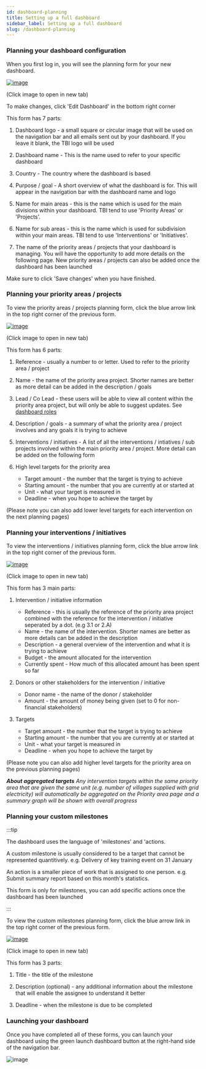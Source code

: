 ```yaml
---
id: dashboard-planning
title: Setting up a full dashboard
sidebar_label: Setting up a full dashboard
slug: /dashboard-planning
---
```



### Planning your dashboard configuration


When you first log in, you will see the planning form for your new dashboard.

<div style={{textAlign: 'center'}}>

  [![image](assets/dashboard-planning.png)](assets/dashboard-planning.png)

  (Click image to open in new tab)

</div>

To make changes, click 'Edit Dashboard' in the bottom right corner

This form has 7 parts:

1. Dashboard logo - a small square or circular image that will be used on the
navigation bar and all emails sent out by your dashboard. If you leave it blank,
the TBI logo will be used


2. Dashboard name - This is the name used to refer to your specific dashboard


3. Country - The country where the dashboard is based


4. Purpose / goal - A short overview of what the dashboard is for. This
will appear in the navigation bar with the dashboard name and logo


5. Name for main areas - this is the name which is used for the main divisions within
your dashboard. TBI tend to use 'Priority Areas' or 'Projects'.


6. Name for sub areas - this is the name which is used for subdivision within
your main areas. TBI tend to use 'Interventions' or 'Initiatives'.


7. The name of the priority areas / projects that your dashboard is managing. You will have
the opportunity to add more details on the following page. New
priority areas / projects can also be added once the dashboard has been launched


Make sure to click 'Save changes' when you have finished.


### Planning your priority areas / projects

To view the priority areas / projects planning form, click the blue arrow link in the top right
corner of the previous form.


<div style={{textAlign: 'center'}}>

  [![image](assets/priority-areas-planning.png)](assets/priority-areas-planning.png)

  (Click image to open in new tab)

</div>


This form has 6 parts:


1. Reference - usually a number to or letter. Used to refer to the priority area
/ project


2. Name - the name of the priority area project. Shorter names are better as
more detail can be added in the description / goals


3. Lead / Co Lead - these users will be able to view all content within the
priority area project, but will only be able to suggest updates. See
[dashboard roles](dashboard-roles)


4. Description / goals - a summary of what the priority area / project involves
and any goals it is trying to achieve


5. Interventions / initiatives - A list of all the interventions / intiatives /
sub projects involved within the main priority area / project. More detail can be added
on the following form


3. High level targets for the priority area
    - Target amount - the number that the target is trying to achieve
    - Starting amount - the number that you are currently at or started at
    - Unit - what your target is measured in
    - Deadline - when you hope to achieve the target by

(Please note you can also add lower level targets for each intervention on the next
planning pages)


### Planning your interventions / initiatives

To view the interventions / initiatives planning form, click the blue arrow link in the top right
corner of the previous form.


<div style={{textAlign: 'center'}}>

  [![image](assets/interventions-planning.png)](assets/interventions-planning.png)

  (Click image to open in new tab)

</div>


This form has 3 main parts:

1. Intervention / initiative information
    - Reference - this is usually the reference of the priority area project
   combined with the reference for the intervention / initiative seperated by a dot.
   (e.g 3.1 or 2.A)
    - Name - the name of the intervention. Shorter names are better as more
   details can be added in the description
    - Description - a general overview of the intervention and what it is trying to achieve
    - Budget - the amount allocated for the intervention
    - Currently spent - How much of this allocated amount has been spent so far

2. Donors or other stakeholders for the intervention / initiative
    - Donor name - the name of the donor / stakeholder
    - Amount - the amount of money being given (set to 0 for non-financial stakeholders)

3. Targets
    - Target amount - the number that the target is trying to achieve
    - Starting amount - the number that you are currently at or started at
    - Unit - what your target is measured in
    - Deadline - when you hope to achieve the target by


(Please note you can also add higher level targets for the priority area on the previous
planning pages)


<i>
  <b>About aggregated targets</b>
  Any intervention targets within the same priority area that are given the same unit
  (e.g. number of villages supplied with grid electricity) will automatically be aggregated
  on the Priority area page and a summary graph will be shown with overall progress
</i>


### Planning your custom milestones


:::tip

The dashboard uses the language of 'milestones' and 'actions.

A custom milestone is
usually considered to be a target that cannot be represented quantitively.
e.g. Delivery of key training event on 31 January

An action is a smaller piece of work that is assigned to one person. e.g. Submit
summary report based on this month's statistics.

This form is only for milestones, you can add specific actions once the dashboard
has been launched

:::


To view the custom milestones planning form, click the blue arrow link in the top right
corner of the previous form.


<div style={{textAlign: 'center'}}>

  [![image](assets/milestones-planning.png)](assets/milestones-planning.png)

  (Click image to open in new tab)

</div>


This form has 3 parts:


1. Title - the title of the milestone


2. Description (optional) - any additional information about the milestone
that will enable the assignee to understand it better


3. Deadline - when the milestone is due to be completed


### Launching your dashboard

Once you have completed all of these forms, you can launch your dashboard
using the green launch dashboard button at the right-hand side of the navigation
bar.

<div style={{textAlign: 'center'}}>

  ![image](assets/launch-dashboard.png)

</div>